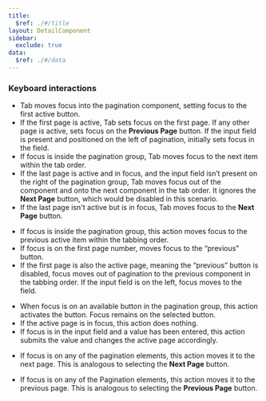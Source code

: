 ```yaml
---
title:
  $ref: ./#/title
layout: DetailComponent
sidebar:
  exclude: true
data:
  $ref: ./#/data
---
```


### Keyboard interactions

<KeyboardControls>
<KeyboardControl keyOrCombos="Tab">

- Tab moves focus into the pagination component, setting focus to the first active button.
- If the first page is active, Tab sets focus on the first page. If any other page is active, sets focus on the **Previous Page** button. If the input field is present and positioned on the left of pagination, initially sets focus in the field.
- If focus is inside the pagination group, Tab moves focus to the next item within the tab order.
- If the last page is active and in focus, and the input field isn’t present on the right of the pagination group, Tab moves focus out of the component and onto the next component in the tab order. It ignores the **Next Page** button, which would be disabled in this scenario.
- If the last page isn't active but is in focus, Tab moves focus to the **Next Page** button.

</KeyboardControl>
<KeyboardControl keyOrCombos="Shift + Tab">

- If focus is inside the pagination group, this action moves focus to the previous active item within the tabbing order.
- If focus is on the first page number, moves focus to the “previous” button.
- If the first page is also the active page, meaning the “previous” button is disabled, focus moves out of pagination to the previous component in the tabbing order. If the input field is on the left, focus moves to the field.

</KeyboardControl>
<KeyboardControl keyOrCombos="Enter / Space">

- When focus is on an available button in the pagination group, this action activates the button. Focus remains on the selected button.
- If the active page is in focus, this action does nothing.
- If focus is in the input field and a value has been entered, this action submits the value and changes the active page accordingly.

</KeyboardControl>
<KeyboardControl keyOrCombos="Alt + PageUp / Fn + Option + Up arrow">

- If focus is on any of the pagination elements, this action moves it to the next page. This is analogous to selecting the **Next Page** button.

</KeyboardControl>
<KeyboardControl keyOrCombos="Alt + PageDown / Fn + Option + Down arrow">

- If focus is on any of the Pagination elements, this action moves it to the previous page. This is analogous to selecting the **Previous Page** button.

</KeyboardControl>
</KeyboardControls>

